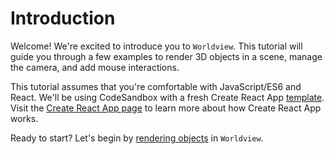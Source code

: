 # Introduction

Welcome! We're excited to introduce you to `Worldview`. This tutorial will guide you through a few examples to render 3D objects in a scene, manage the camera, and add mouse interactions.

This tutorial assumes that you're comfortable with JavaScript/ES6 and React. We'll be using CodeSandbox with a fresh Create React App [template](https://codesandbox.io/s/mox7yr508j). Visit the [Create React App page](https://facebook.github.io/create-react-app/) to learn more about how Create React App works.

Ready to start? Let's begin by [rendering objects](#/docs/tutorial/rendering-objects) in `Worldview`.
